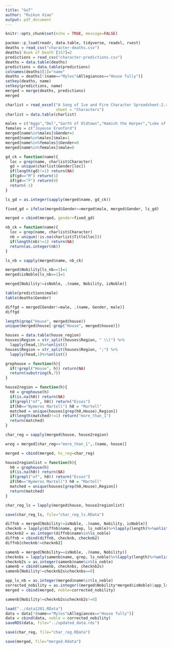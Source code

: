 ```yaml
---
title: "GoT"
author: "Ruikun Xiao"
output: pdf_document
---
```


```r
knitr::opts_chunk$set(echo = TRUE, message=FALSE)
```

```r
pacman::p_load(readr, data.table, tidyverse, readxl, rvest)
deaths = read_csv("character-deaths.csv")
deaths$`Book of Death`[157]=2
predictions = read_csv("character-predictions.csv")
deaths = data.table(deaths)
predictions = data.table(predictions)
colnames(deaths)[1]="name"
deaths = deaths[!(name=="Myles"&Allegiances=="House Tully")]
setkey(deaths, name)
setkey(predictions, name)
merged = merge(deaths, predictions)
merged
```

```r
charlist = read_excel("A Song of Ice and Fire Character Spreadsheet-2.xlsx",
                      sheet = "Characters")
charlist = data.table(charlist)
```

```r
males = c("Aggo","Del","Garth of Oldtown","Hamish the Harper","Luke of Longtown","Monster","Owen Norrey","Squint","Ulf the Ill","Wat (orphan)","Wat (sailor)","Will (orphan)","Wyl (guard)","Pate (Night's Watch)","Tim Tangletongue")
females = c("Joyeuse Erenford")
merged[name%in%males]$Gender=1
merged[name%in%males]$male=1
merged[name%in%females]$Gender=0
merged[name%in%females]$male=0
```

```r
gd_ck = function(name){
  loc = grep(name, charlist$Character)
  gd = unique(charlist$Gender[loc])
  if(length(gd)!=1) return(NA)
  if(gd=="M") return(1)
  if(gd=="F") return(0)
  return(-1)
}

ls_gd = as.integer(sapply(merged$name, gd_ck))

fixed_gd = ifelse(merged$Gender==merged$male, merged$Gender, ls_gd)

merged = cbind(merged, gender=fixed_gd)
```

```r
nb_ck = function(name){
  loc = grep(name, charlist$Character)
  nb = unique(!is.na(charlist$Title[loc]))
  if(length(nb)!=1) return(NA)
  return(as.integer(nb))
}

ls_nb = sapply(merged$name, nb_ck)

merged$Nobility[ls_nb==1]=1
merged$isNoble[ls_nb==1]=1
```









```r
merged[Nobility!=isNoble, .(name, Nobility, isNoble)]
```




```r
table(predictions$male)
table(deaths$Gender)
```


```r
diffgd = merged[Gender!=male, .(name, Gender, male)]
diffgd
```





```r
length(grep("House", merged$house))
unique(merged$house[-grep("House", merged$house)])
```

```r
houses = data.table(house_region)
houses$Region = str_split(houses$Region, " \\(") %>%
  lapply(head,1)%>%unlist()
houses$Region = str_split(houses$Region, ";") %>%
  lapply(head,1)%>%unlist()

grephouse = function(h){
  if(!grepl("House", h)) return(NA)
  return(substring(h,7))
}

house2region = function(h){
  h0 = grephouse(h)
  if(is.na(h0)) return(NA)
  if(grepl("of", h0)) return("Essos")
  if(h0=="Nymeros Martell") h0 = "Martell"
  matched = unique(houses[grep(h0,House),Region])
  if(length(matched)!=1) return("more_than_1")
  return(matched)
}

char_reg = sapply(merged$house, house2region)

wreg = merged[char_reg=="more_than_1",.(name, house)]

merged = cbind(merged, hs_reg=char_reg)
```


```r
house2regionlist = function(h){
  h0 = grephouse(h)
  if(is.na(h0)) return(NA)
  if(grepl("of", h0)) return("Essos")
  if(h0=="Nymeros Martell") h0 = "Martell"
  matched = unique(houses[grep(h0,House),Region])
  return(matched)
}

char_reg_ls = lapply(merged$house, house2regionlist)

save(char_reg_ls, file="char_reg_ls.RData")
```


```r
diffnb = merged[Nobility!=isNoble, .(name, Nobility, isNoble)]
checknb = lapply(diffnb$name, grep, ls_noble)%>%lapply(length)%>%unlist()
checknb2 = as.integer(diffnb$name%in%ls_noble)
diffnb = cbind(diffnb, checknb, checknb2)
diffnb[checknb!=checknb2]
```

```r
samenb = merged[Nobility==isNoble, .(name, Nobility)]
checknbs = lapply(samenb$name, grep, ls_noble)%>%lapply(length)%>%unlist()
checknb2s = as.integer(samenb$name%in%ls_noble)
samenb = cbind(samenb, checknbs, checknb2s)
samenb[Nobility!=checknb2s&checknbs==0]
```

```r
app_ls_nb = as.integer(merged$name%in%ls_noble)
corrected_nobility = as.integer((merged$Nobility*merged$isNoble)|app_ls_nb)
merged = cbind(merged, noble=corrected_nobility)
```





```r
samenb[Nobility!=checknb2s&checknb2s!=0]
```







```r
load("../data1201.RData")
data = data[!(name=="Myles"&Allegiances=="House Tully")]
data = cbind(data, noble = corrected_nobility)
saveRDS(data, file="../updated_data.rds")
```











```r
save(char_reg, file="char_reg.RData")
```



```r
save(merged, file="merged.Rdata")
```







